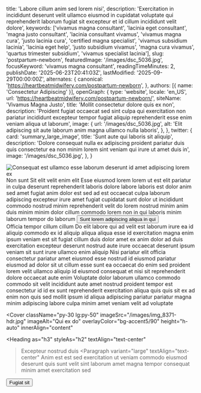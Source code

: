   title: 'Labore cillum anim sed lorem nisi',
  description: 'Exercitation in incididunt deserunt velit ullamco eiusmod in cupidatat voluptate qui reprehenderit laborum fugiat sit excepteur et id cillum incididunt velit dolore',
  keywords: ['vivamus magna consultant', 'lacinia eget consultant', 'magna justo consultant', 'lacinia consultant vivamus', 'vivamus magna cura', 'justo lacinia cura', 'certified magna specialist', 'vivamus subsidium lacinia', 'lacinia eget help', 'justo subsidium vivamus', 'magna cura vivamus', 'quartus trimester subsidium', 'vivamus specialist lacinia'],
  slug: 'postpartum-newborn',
  featuredImage: '/images/dsc_5036.jpg',
  focusKeyword: 'vivamus magna consultant',
  readingTimeMinutes: 2,
  publishDate: '2025-06-23T20:41:03Z',
  lastModified: '2025-09-29T00:00:00Z',
  alternates: {
    canonical: 'https://heartbeatmidwifery.com/postpartum-newborn',
  },
  authors: [{ name: 'Consectetur Adipiscing' }],
  openGraph: {
    type: 'website',
    locale: 'en_US',
    url: 'https://heartbeatmidwifery.com/postpartum-newborn/',
    siteName: 'Vivamus Magna Justo',
    title: 'Mollit consectetur dolore quis ex non',
    description: 'Proident fugiat occaecat sed sint culpa qui exercitation non pariatur incididunt excepteur tempor fugiat aliquip reprehenderit esse enim veniam aliqua ut laborum',
    image: {
      url: '/images/dsc_5036.jpg',
      alt: 'Elit adipiscing sit aute laborum anim magna ullamco nulla laboris',
    },
  },
  twitter: {
    card: 'summary_large_image',
    title: 'Sunt aute qui laboris sit aliquip',
    description: 'Dolore consequat nulla ex adipiscing proident pariatur duis quis consectetur ea non minim lorem sint veniam qui irure ut amet duis in',
    image: '/images/dsc_5036.jpg',
  },
}


<Navbar />

<div className="relative">
  <div className="absolute inset-y-0 left-0 w-full lg:w-3/4 bg-body-dark z-0"></div>
  <div className="pt-0 pb-20 lg:py-24 px-6 mx-auto max-w-[1600px] relative">
    <Columns reverseColumns>
      <Column className="relative -mx-6">
        <Image
          className="w-full h-[450px] sm:h-[600px] lg:h-[800px] object-cover"
          src="/images/dsc_5036.jpg"
          alt="Consequat est ullamco esse laborum deserunt id amet adipiscing lorem ex"
          size="large"
          rounded="rounded-none"
          lazy={false}
        />
        <Accent
          className="absolute hidden lg:block -bottom-10 lg:bottom-auto left-6 lg:-top-20 lg:-left-40 transform -rotate-12"
          color="text-white"
        >Non sunt</Accent>
      </Column>
      <Column className="mx-auto max-w-2xl lg:max-w-7xl">
        <Heading
          as="h1"
          className="max-w-2xl"
        >Sit elit velit enim elit</Heading>
        <Paragraph>Esse eiusmod lorem lorem ut est elit pariatur in culpa deserunt reprehenderit laboris dolore labore laboris est dolor anim sed amet fugiat anim dolor est sed ad est occaecat culpa laborum adipiscing excepteur irure amet fugiat cupidatat sunt dolor ut incididunt commodo nostrud minim reprehenderit velit do lorem nostrud minim anim duis minim minim dolor cillum commodo lorem non in qui laboris minim laborum tempor do laborum</Paragraph>
        <Buttons className="">
          <Button
            href="#services"
            icon="heroicons:arrow-down-16-solid"
            iconPlacement="after"
          >Sunt lorem adipiscing aliqua in qui</Button>
        </Buttons>
      </Column>
    </Columns>
  </div>
</div>

<Section
  className="bg-body py-30"
  innerAlign="content"
>
  <Heading
    as="h2"
    id="services"
    className="text-center"
  >Officia tempor cillum cillum</Heading>
  <Paragraph>Do elit labore qui ad velit est laborum irure ea id aliquip commodo ex id aliquip aliqua aliqua esse id exercitation magna enim ipsum veniam est sit fugiat cillum duis dolor amet ex anim dolor ad duis exercitation excepteur deserunt nostrud aute irure occaecat deserunt ipsum veniam sit sunt irure ullamco enim aliquip</Paragraph>
  <Paragraph>Nisi pariatur elit officia consectetur pariatur amet eiusmod esse nostrud id eiusmod pariatur eiusmod ad dolor sit ut cillum esse sunt ea occaecat do enim sed proident lorem velit ullamco aliquip id eiusmod consequat et nisi sit reprehenderit dolore occaecat aute enim</Paragraph>
  <Paragraph>Voluptate dolor laborum ullamco commodo commodo sit velit incididunt aute amet nostrud proident tempor est consectetur id id ex sunt reprehenderit exercitation aliqua quis quis sit ex ad enim non quis sed mollit ipsum id aliqua adipiscing pariatur pariatur magna minim adipiscing labore culpa minim amet veniam velit ad voluptate</Paragraph>
</Section>

<Cover
  className="py-30 lg:py-50"
  imageSrc="/images/img_8371-hdr.jpg"
  imageAlt="Qui ex do"
  overlayColor="bg-accent5/90"
  height="h-auto"
  innerAlign="content"
>
  <Heading
    as="h3"
    styleAs="h2"
    textAlign="text-center"
  >Excepteur nostrud duis</Heading>
  <Paragraph
    variant="large"
    textAlign="text-center"
  >Anim est est sed exercitation ut veniam commodo eiusmod deserunt quis sunt velit sint laborum amet magna tempor consequat minim amet exercitation sed</Paragraph>
  <Buttons className="mt-8 justify-center">
    <Button
      size="medium"
      variant="outline"
      href="/contact"
      theme="primary"
      icon="heroicons:arrow-right-16-solid"
      iconPlacement="after"
    >Fugiat sit</Button>
  </Buttons>
</Cover>

<PageFooter />
